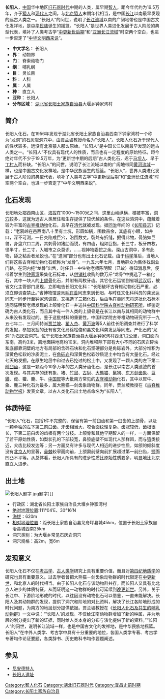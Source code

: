 {{unreferenced|time=2017-04-11T22:14:05+00:00}}
'''长阳人'''，[[中国|中国]]华中地区[[旧石器时代|旧石器时代]]中期的人类，属早期[[智人|智人]]，距今年代约为19.5万年，介于[[猿人|猿人]]和[[现代人|现代人]]之间，与[[北京猿人|北京猿人]]末期年代相当，是中国[[长江|长江]]以南最早发现的远古人类之一。“长阳人”的问世，说明了[[长江流域|长江流域]]以南的广阔地带也是中国古文化发祥地，是[[中华民族|中华民族]]诞生的摇篮。“长阳人”是世界人类进化发展于古人阶段的典型代表，填补了人类考古学“[[中更新世后期|中更新世后期]]”和“[[亚洲长江流域|亚洲长江流域]]”时空两个空白，也进一步否定了“[[中华文明西来说|中华文明西来说]]”。

*'''中文学名'''： 长阳人
*'''界'''： 动物界
*'''门'''： 脊索动物门
*'''纲'''： 哺乳纲
*'''目'''： 灵长目
*'''科'''： 人科
*'''属'''： 人属
*'''种'''： 直立人
*'''亚种'''： 长阳人
*'''分布区域'''： [[湖北省|湖北省]][[长阳土家族自治县|长阳土家族自治县]]大堰乡钟家湾村

==简介==
    
长阳人化石，在1956年发现于湖北省长阳土家族自治县西南下钟家湾村一个称为“龙洞”的石灰岩洞穴中，由[[贾兰坡|贾兰坡]]教授命名为“长阳人”。长阳人化石近于现代人的性状较多，远没有北京猿人那么原始。“长阳人”是中国长江以南最早发现的远古人类之一。“长阳人”不仅具有现代人的性质，而且也有一定程度的原始特征。距今绝对年代不少于19.5万年，为“更新世中期的后期”古人类化石，迟于[[马坝人|马坝人]]、早于[[丁村人|丁村人]]而补缺。“长阳人”的问世，说明了长江流域以南的广阔地带同[[黄河流域|黄河流域]]一样，也是中国古文化发祥地，是中华民族诞生的摇篮。“长阳人”，世界人类进化发展于古人阶段的典型代表，填补了人类考古学“中更新世后期”和“亚洲长江流域”时空两个空白，也进一步否定了“中华文明西来说”。

==[[化石|化石]]发现==
长阳地处[[湖北省|鄂]]西南山区，[[海拔|海拔]]在1000～1500米之间，这里山岭纵横，植被丰富，[[洞穴|洞穴]]较多，这就为远古人类居住和生存提供了较优越的条件。在这些溶洞中，蕴藏着较为丰富的[[古脊椎动物|古脊椎动物]]化石，且早在[[清代|清代]]就被发现。据[[同治|同治]]年间的《[[长阳县志|长阳县志]]》记载：“老鸦岭在邑西南八十里有土坑，形圆如锅，围数亩余，其底有小眼，如井口，深不可测，一日突陷成巨穴，沿围数丈，裂处有折缝，掘得此物，骨脑如巨兽，身盘穴口二周，其刺骨如猪肋而锐，有四齿，粗如巨指，长三寸，板牙四枚，径半寸，长二寸，入城市之众莫识，……视神物委蛇之余。深山古洞中，多有此物，舔之粘舌者龙蜕也。”在“遗闻”部分也有出土化石记载。由于[[科学|科学]]落后，当地人们将这些古脊椎动物化石统称为“龙骨”。一九五六年七月，当地群众为集体找副业门路，在洞内挖“龙骨”出售，时任县一中生物老师陈明智（已故）得知消息后，便带着学生到[[钟家湾|钟家湾]]采集化石标本，从[[供销社|供销社]]收购的数万斤“龙骨”中挑选了一箱化石，其中一块人的[[上颌骨|上颌骨]]化石，并附有两枚牙齿。其它化石运销到省城[[武汉|武汉]]后，被省文化主管部门发现，立即电告长阳文化科：“长阳破坏古脊椎动物化石严重，必须立即调查禁止。”省博物馆速派[[毛在善|毛在善]]同志来到长阳，与时任文化科科员的龚发达同志一同步行至钟家湾调查，又挑选了三箱化石，后由毛在善同志将这批化石标本连同陈明智老师发现的上颌骨化石一并送往[[中国科学院古脊椎动物研究所|中国科学院古脊椎动物研究所]]，经鉴定确为古人类化石，而且其中有一件人类的上颌骨是在长江以南与其相同的动物群中从来没有发现过的。鉴于这批材料的重要性，中国科学院古脊椎动物研究所于一九五七年二、三月间特派[[贾兰坡|贾兰坡]]、[[翟人杰|翟人杰]]、[[黄万波|黄万波]]等5人前往长阳调查并进行了科学的发掘，参加发掘的还有省文化局徐松俊和县文化科龚发达等同志。产化石的“龙洞”为[[石灰岩|石灰岩]]洞穴。位于长阳土家族自治县[[大堰乡|大堰乡]]钟家湾村西北1.2公里，洞口面向东南，高约3米，离地面耕地高约10米，洞内堆积除下部有大小不同的石灰岩碎块和底部靠洞壁的地方有局部的含碎石块和化石坚硬部分是角砾岩外，大部分堆积为深黄色松软的沙质泥土，在[[角砾岩|角砾岩]]和深黄色松软砂质泥土中均含有大量化石。经过七天的发掘，在原生地层中和过去已挖过的松土中，又发现了一颗人类的左下第二[[前臼齿|前臼齿]]，这是一颗距今10多万年的古人类牙齿化石，是长江以南古人类遗迹的首次发现。与其共存的还有象、猪、[[竹鼠|竹鼠]]、[[古豺|古豺]]、[[大熊猫|大熊猫]]、[[鬣狗|鬣狗]]、[[东方剑齿象|东方剑齿象]]、[[巨貘|巨貘]]、虎、獾、鹿、牛、[[中国犀|中国犀]]等大批南方常见的[[古脊椎动物|古脊椎动物]]化石，其中以犀牛、象、鹿三种化石为最多，属大熊猫—剑齿象动物群。同年，贾兰坡教授在《[[古脊椎动物学报|古脊椎动物学报]]》发表文章，以古人类化石出土地点命名为“长阳人”。

==体质特征==
“长阳人”化石，包括1件不完整的、保留有第一前臼齿和第一臼齿的上颌骨，以及一颗单独的左下第二前臼齿。牙齿相当大，咬合面纹理复杂。[[齿冠|齿冠]]较低，[[齿根|齿根]]很长，下第二前臼齿的齿根有两个分枝。上颌骨和其他早期智人的一样，一方面保留了若干原始性质，如梨状孔的下部较宽，鼻腔底壁不如现代人那样凹，而与[[猿|猿]]类接近，犬齿比较发达等；另一方面又有许多与现代人相近的进步性质，如颌的倾斜度没有[[北京人|北京人]]的显著，[[鼻棘|鼻棘]]较窄而向前，上颌窦前壁向前扩展超过第一前臼齿，[[颚|颚]]面凹凸不平等。从总体看，长阳人所具有的进步性质比原始性质要多，明显地比北京直立人进步。

==出土地==

[[File:长阳人题字.jpg|frame]]题字）]]
*行政区：湖北省长阳土家族自治县大堰乡钟家湾村
*[[绝对地理位置|绝对地理位置]]:111°04′E、30°16′N
*[[海拔|海拔]]：620m
*[[相对地理位置|相对地理位置]]：距长阳土家族自治县龙舟坪县城45km，位置于长阳土家族自治县城西南25km
*洞穴类别：为大堰乡常见石灰岩洞穴
*洞穴规格：高2m，宽6m

==发现意义==
长阳人化石不仅在[[考古学|考古学]]、[[古人类学|古人类学]]研究上具有重要价值，而且对[[第四纪地质学|第四纪地质学]]的研究也具有重要意义。过去学者曾把大熊猫－剑齿象动物群的时代限定在[[中更新世|中更新世]]，和北京人的时代相当。由于长阳人化石与该动物群共存，而长阳人又具有比北京人进步的体质特征，从而证明这一动物群的时代可延续到[[晚更新世|晚更新世]]。另外，关于长江中、下游阶地形成的时代，以往因没有动物化石可以借鉴，一直未能解决。长阳人及其动物群的发现，提供了洞穴和阶地的对比资料，解决了长江各阶地形成的时代问题，为南方的地层划分提供依据。贾兰坡教授在《[[长阳人化石及共生的哺乳动物群|长阳人化石及共生的哺乳动物群]]》一文中说：“‘长阳人’的发现，不仅给江南动物群增加了新的种属，并为地层的划分提出了新的证据，同时给人类本身的分布与演化提供了新的资料。”“长阳人”的问世，说明长江流域一样，也是中国古文化的发祥地，是中华民族地摇篮。长阳人”在中外人类学、考古学中具有十分重要的地位，各国人类学专著、考古学专著均作论证要题，各类辞书、历史教科书均作要题阐述。

==参见==
*[[尼安德特人|尼安德特人]]
*[[长阳人遗址|长阳人遗址]]

[[Category:智人化石|Category:智人化石]]
[[Category:湖北旧石器时代|Category:湖北旧石器时代]]
[[Category:宜昌史前时期|Category:宜昌史前时期]]
[[Category:长阳土家族自治县|Category:长阳土家族自治县]]